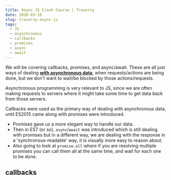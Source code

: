 ```yaml
---
title: Async JS Crash Course | Traversy
date: 2020-03-16
slug: traversy-async-js
tags:
  - JS
  - asynchronous
  - callbacks
  - promises
  - async
  - await
---
```


We will be covering callbacks, promises, and async/await. These are all just ways of dealing [**with asynchronous data**](), when requests/actions are being done, but we don't want to wait/be blocked by those actions/requests.

Asynchronous programming is very relevant to JS, since we are often making requests to servers where it might take some time to get data back from those servers. 

Callbacks were used as the primary way of dealing with asynchronous data, until ES2015 came along with promises were introduced. 

- Promises gave us a more elegant way to handle our data.
- Then in ES7 (or so), `async`/`await` was introduced which is still dealing with promises but in a different way, we are dealing with the response in a 'synchronous-readable' way, it is visually more easy to reason about.
- Also going to look at `promise.all` where if you are resolving multiple promises you can call them all at the same time, and wait for each one to be done.

## callbacks
